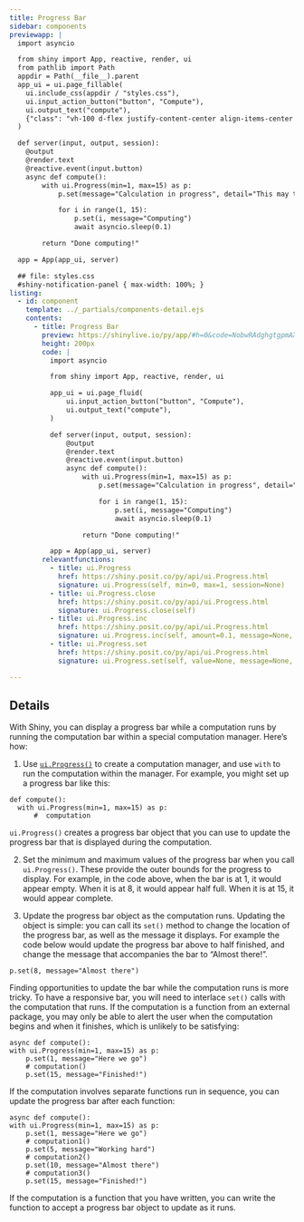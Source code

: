```yaml
---
title: Progress Bar
sidebar: components
previewapp: |
  import asyncio

  from shiny import App, reactive, render, ui
  from pathlib import Path
  appdir = Path(__file__).parent
  app_ui = ui.page_fillable(
    ui.include_css(appdir / "styles.css"),
    ui.input_action_button("button", "Compute"),
    ui.output_text("compute"),
    {"class": "vh-100 d-flex justify-content-center align-items-center px-4"}
  )

  def server(input, output, session):
    @output
    @render.text
    @reactive.event(input.button)
    async def compute():
        with ui.Progress(min=1, max=15) as p:
            p.set(message="Calculation in progress", detail="This may take a while...")

            for i in range(1, 15):
                p.set(i, message="Computing")
                await asyncio.sleep(0.1)

        return "Done computing!"

  app = App(app_ui, server)

  ## file: styles.css
  #shiny-notification-panel { max-width: 100%; }
listing:
  - id: component
    template: ../_partials/components-detail.ejs
    contents:
      - title: Progress Bar
        preview: https://shinylive.io/py/app/#h=0&code=NobwRAdghgtgpmAXGKAHVA6VBPMAaMAYwHsIAXOcpMASxlWICcyACKAZ2wkJuIB0IAgGaNiMFuwAWNCNhZ0GzFgEF0eFozhRCZGgDc46zRAAmcRuoCuNAQLSoA+tZYBeFtaxQA5nAdCANtYmABQCLOHuNBgyqJZkDtq6pA4ARnFkpKFgaWQZgvgsfGAAwmKxFEUAlHhhER7EceUOFAAeZFkk9HFwVTUQlbamcEIS5gaMwTFx6g1k5erscOzsvP2IteEAArPlGyybxmaMGK1kewdaOvpwGHAG5JMQ5Rg5eQMQEWyc3CxmI53lODBSrrD6fCIAdxoZEkkQwAAVRF5NMtgjAZC4AIzqGBQFpYgCslS+LFQoPBFNJGEW7Xgy28cBcRWKUH8hEs-igSQ+MlJSJR7CK6jMZCgNH8TLAABVpOwWLi5KKANZwNgsCHSfw3DAYKqDSngoRMeTyD6MKAQHzBbEsTFE8kGymYGmTHFLdgMyWlLq6S16sGO8FQCFi1gcLg8YjUrVwVDBAAMGEx7z2n00ZEsjA+RQAIqRVQC4jIvABCIqDeyuFToYL2Jw0BZjcyVMAAXwAukA
        height: 200px
        code: |
          import asyncio

          from shiny import App, reactive, render, ui

          app_ui = ui.page_fluid(
              ui.input_action_button("button", "Compute"),
              ui.output_text("compute"),
          )

          def server(input, output, session):
              @output
              @render.text
              @reactive.event(input.button)
              async def compute():
                  with ui.Progress(min=1, max=15) as p:
                      p.set(message="Calculation in progress", detail="This may take a while...")

                      for i in range(1, 15):
                          p.set(i, message="Computing")
                          await asyncio.sleep(0.1)

                  return "Done computing!"

          app = App(app_ui, server)
        relevantfunctions:
          - title: ui.Progress
            href: https://shiny.posit.co/py/api/ui.Progress.html
            signature: ui.Progress(self, min=0, max=1, session=None)
          - title: ui.Progress.close
            href: https://shiny.posit.co/py/api/ui.Progress.html
            signature: ui.Progress.close(self)
          - title: ui.Progress.inc
            href: https://shiny.posit.co/py/api/ui.Progress.html
            signature: ui.Progress.inc(self, amount=0.1, message=None, detail=None)
          - title: ui.Progress.set
            href: https://shiny.posit.co/py/api/ui.Progress.html
            signature: ui.Progress.set(self, value=None, message=None, detail=None)

---
```


:::{#component}
:::

## Details

With Shiny, you can display a progress bar while a computation runs by running the computation bar within a special computation manager. Here's how: 

1. Use [`ui.Progress()`](https://shiny.posit.co/py/api/ui.Progress.html) to create a computation manager, and use `with` to run the computation within the manager. For example, you might set up a progress bar like this:

```.python
def compute():
  with ui.Progress(min=1, max=15) as p:
      #  computation
```

`ui.Progress()` creates a progress bar object that you can use to update the progress bar that is displayed during the computation.

2. Set the minimum and maximum values of the progress bar when you call `ui.Progress()`. These provide the outer bounds for the progress to display. For example, in the code above, when the bar is at 1, it would appear empty. When it is at 8, it would appear half full. When it is at 15, it would appear complete.

3. Update the progress bar object as the computation runs. Updating the object is simple: you can call its `set()` method to change the location of the progress bar, as well as the message it displays. For example the code below would update the progress bar above to half finished, and change the message that accompanies the bar to "Almost there!".

```.python
p.set(8, message="Almost there")
```

Finding opportunities to update the bar while the computation runs is more tricky. To have a responsive bar, you will need to interlace `set()` calls with the computation that runs. If the computation is a function from an external package, you may only be able to alert the user when the computation begins and when it finishes, which is unlikely to be satisfying:

```.python
async def compute():
with ui.Progress(min=1, max=15) as p:
    p.set(1, message="Here we go")
    # computation()
    p.set(15, message="Finished!")
```

If the computation involves separate functions run in sequence, you can update the progress bar after each function:

```.python
async def compute():
with ui.Progress(min=1, max=15) as p:
    p.set(1, message="Here we go")
    # computation1()
    p.set(5, message="Working hard")
    # computation2()
    p.set(10, message="Almost there")
    # computation3()
    p.set(15, message="Finished!")
```

If the computation is a function that you have written, you can write the function to accept a progress bar object to update as it runs.